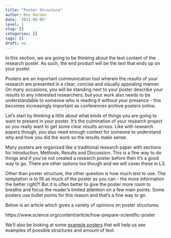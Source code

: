 ```yaml
---
title: "Poster Structure"
author: Ben Harden
date: '2021-05-05'
level: 1
slug: []
categories: []
tags: []
draft: no
---
```


In this section, we are going to be thinking about the text content of the research poster. As such, the end product will be the text that ends up on your poster.

Posters are an important communication tool wherein the results of your research are presented in a clear, concise and visually appealing manner. On many occasions, you will be standing next to your poster describe your results to any interested researchers, but your work also needs to be understandable to someone who is reading it without your presence - this becomes increasingly important as conferences archive posters online. 

Let's start by thinking a little about what kinds of things you are going to want to present in your poster. It's the culmination of your research project so you really want to get some clear results across. Like with research papers though, you also need enough context for someone to understand why and how you did the work so the results make sense.

Many posters are organized like a traditional research paper with sections for Introduction, Methods, Results and Discussion. This is a fine way to do things and if you've not created a research poster before then it's a good way to go. There are other options too though and we will cover these in L3.

Other than poster structure, the other question is how much text to use. The temptation is to fill as much of the poster as you can - the more information the better right?! But it is often better to give the poster more room to breathe and focus the reader's limited attention on a few main points. Some posters use bullet points for this reason and that's a fine way to go.

Below is an article which gives a variety of opinions on poster structures:

https://www.science.org/content/article/how-prepare-scientific-poster

We'll also be looking at some [example posters](../../03-poster/level-1/) that will help us see examples of possible structures and amount of text.